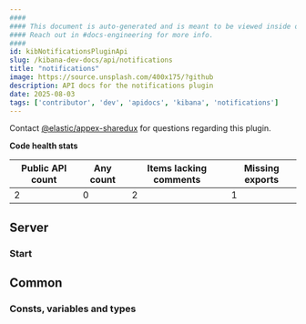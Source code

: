 ```yaml
---
####
#### This document is auto-generated and is meant to be viewed inside our experimental, new docs system.
#### Reach out in #docs-engineering for more info.
####
id: kibNotificationsPluginApi
slug: /kibana-dev-docs/api/notifications
title: "notifications"
image: https://source.unsplash.com/400x175/?github
description: API docs for the notifications plugin
date: 2025-08-03
tags: ['contributor', 'dev', 'apidocs', 'kibana', 'notifications']
---
```




Contact [@elastic/appex-sharedux](https://github.com/orgs/elastic/teams/appex-sharedux) for questions regarding this plugin.

**Code health stats**

| Public API count  | Any count | Items lacking comments | Missing exports |
|-------------------|-----------|------------------------|-----------------|
| 2 | 0 | 2 | 1 |

## Server

### Start
<DocDefinitionList data={[notificationsObj.server.start]}/>

## Common

### Consts, variables and types
<DocDefinitionList data={notificationsObj.common.misc}/>

